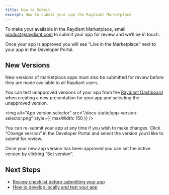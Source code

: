 ```yaml
---
title: How to Submit
excerpt: How to submit your app the Raydiant Marketplace
---
```


To make your available in the Raydiant Marketplace, email [product@raydiant.com](mailto:product@raydiant.com) to submit your app for review and we’ll be in touch.

Once your app is approved you will see “Live in the Marketplace” next to your app in the Developer Portal.

## New Versions

New versions of marketplace apps must also be submitted for review before they are made available to all Raydiant users.

You can test unapproved versions of your app from the [Raydiant Dashboard](https://dash.raydiant.com) when creating a new presentation for your app and selecting the unapproved version.

<img
  alt="App version selector"
  src="/docs-static/app-version-selector.png"
  style={{ maxWidth: 150 }}
/>

You can re-submit your app at any time if you wish to make changes. Click “Change version” in the Developer Portal and select the version you’d like to submit for review.

Once your new app version has been approved you can set the active version by clicking “Set version”.

## Next Steps

- [Review checklist before submitting your app](/docs/marketplace/review-checklist)
- [How to develop locally and test your app](/docs/get-started/development)
